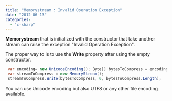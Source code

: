```yaml
---
title: "Memorystream : Invalid Operation Exception"
date: "2012-06-13"
categories: 
  - "c-sharp"
---
```


**Memorystream** that is initialized with the constructor that take another stream can raise the exception "Invalid Operation Exception".

The proper way to is to use the **Write** property after using the empty constructor.

```csharp
 var encoding= new UnicodeEncoding(); Byte[] bytesToCompress = encoding.GetBytes("Test123); 
 var streamToCompress = new MemoryStream(); 
 streamToCompress.Write(bytesToCompress, 0, bytesToCompress.Length); 
```

You can use Unicode encoding but also UTF8 or any other file encoding available.
